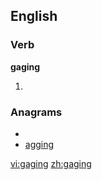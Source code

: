
==English==

===Verb===
'''gaging'''

# {{present participle of|[[gage]]}}

===Anagrams===
* {{alphagram|agggin}}
* [[agging#English|agging]]

[[vi:gaging]]
[[zh:gaging]]